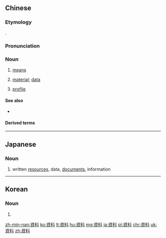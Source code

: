 {{also|资料}}
==Chinese==
{{zh-forms|s=资料}}

===Etymology===
{{borrowing|zh|ja|-|nocap=0}} {{ja-r|資料|しりょう}}.

===Pronunciation===
{{zh-pron
|m=zīliào
|c=zi1 liu6-2
|h=pfs=chṳ̂-liau
|mn=xm,zz,tw:chu-liāu/qz:chir-liāu
|w=1tsr liau
|cat=n
}}

===Noun===
{{zh-noun}}

# [[means]] {{zh-mw|個}}
#: {{zh-x|生產 資料|'''means''' of production}}
#: {{zh-x|生活 資料|'''means''' of livelihood}}
# [[material]]; [[data]] {{zh-mw|份|個}}
#: {{zh-x|參考 資料|reference '''material'''}}
#: {{zh-x|統計 資料|statistical '''data'''}}
# {{lb|zh|social media}} [[profile]]

====See also====
* {{zh-l|數據}}

====Derived terms====
{{zh-der|資料集|資料片}}

{{zh-cat|Elementary}}

----

==Japanese==
{{ja-kanjitab|し|りょう|yomi=on}}

===Noun===
{{ja-noun|しりょう}}

# written [[resources]], data, [[documents]], information
#: {{ja-usex|一次'''資料'''にあたるべきだ。|いちじ '''しりょう''' に あたる-べき だ。|We should check the primary sources.}}

----

==Korean==
{{ko-hanjatab}}

===Noun===
{{ko-noun|hj|hangeul=자료}}

# {{hanja form of|자료|[[material]], [[data]]}}

[[zh-min-nan:資料]]
[[ko:資料]]
[[lt:資料]]
[[hu:資料]]
[[mg:資料]]
[[ja:資料]]
[[pl:資料]]
[[chr:資料]]
[[uk:資料]]
[[zh:資料]]